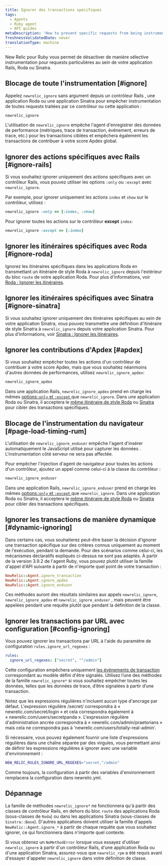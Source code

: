```yaml
---
title: Ignorer des transactions spécifiques
tags:
  - Agents
  - Ruby agent
  - API guides
metaDescription: 'How to prevent specific requests from being instrumented entirely in New Relic, or prevent them from being factored into your Apdex score.'
freshnessValidatedDate: never
translationType: machine
---
```


New Relic pour <DNT>Ruby</DNT> vous permet de désactiver de manière sélective instrumentation pour requests particulières au sein de votre application Rails, Roda ou Sinatra.

## Blocage de toute l&apos;instrumentation [#ignore]

Appelez `newrelic_ignore` sans argument depuis un contrôleur Rails , une application Roda ou une application Sinatra pour empêcher instrumentation de toutes requests traitées par ce contrôleur ou cette application :

```rb
newrelic_ignore
```

L&apos;utilisation de `newrelic_ignore` empêche l&apos;agent d&apos;enregistrer des données de performance (métriques, trace de transaction, événement, erreurs de trace, etc.) pour les transactions ciblées et empêchera également les transactions de contribuer à votre score Apdex global.

## Ignorer des actions spécifiques avec Rails [#ignore-rails]

Si vous souhaitez ignorer uniquement des actions spécifiques avec un contrôleur Rails, vous pouvez utiliser les options `:only` ou `:except` avec `newrelic_ignore`.

Par exemple, pour ignorer uniquement les actions `index` et `show` sur le contrôleur, utilisez :

```rb
newrelic_ignore :only => [:index, :show]
```

Pour ignorer toutes les actions sur le contrôleur <DNT>**except**</DNT> `index`:

```rb
newrelic_ignore :except => [:index]
```

## Ignorer les itinéraires spécifiques avec Roda [#ignore-roda]

Ignorez les itinéraires spécifiques dans les applications Roda en transmettant un itinéraire de style Roda à `newrelic_ignore` depuis l&apos;extérieur du bloc `route` de votre application Roda. Pour plus d&apos;informations, voir [Roda : Ignorer les itinéraires](/docs/agents/ruby-agent/frameworks/roda-support#ignoring-routes).

## Ignorer les itinéraires spécifiques avec Sinatra [#ignore-sinatra]

Si vous souhaitez ignorer uniquement des itinéraires spécifiques au sein de votre application Sinatra, vous pouvez transmettre une définition d&apos;itinéraire de style Sinatra à `newrelic_ignore` depuis votre application Sinatra. Pour plus d’informations, voir [Sinatra : Ignorer les itinéraires](/docs/agents/ruby-agent/frameworks/sinatra-support#ignoring-routes).

## Ignorer les contributions d&apos;Apdex [#apdex]

Si vous souhaitez empêcher toutes les actions d&apos;un contrôleur de contribuer à votre score Apdex, mais que vous souhaitez néanmoins d&apos;autres données de performances, utilisez `newrelic_ignore_apdex`:

```rb
newrelic_ignore_apdex
```

Dans une application Rails, `newrelic_ignore_apdex` prend en charge les mêmes [options`:only` et `:except` ](#ignore-rails)que `newrelic_ignore`. Dans une application Roda ou Sinatra, il acceptera le [même itinéraire de style Roda](#ignore-roda) ou [Sinatra](#ignore-sinatra) pour cibler des transactions spécifiques.

## Blocage de l&apos;instrumentation du navigateur [#page-load-timing-rum]

L&apos;utilisation de `newrelic_ignore_enduser` empêche l&apos;agent d&apos;insérer automatiquement le JavaScript utilisé pour capturer les données [<InlinePopover type="browser" />](/docs/agents/ruby-agent/features/page-load-timing-ruby). L&apos;instrumentation côté serveur ne sera pas affectée.

Pour empêcher l&apos;injection d&apos;agent de navigateur pour toutes les actions d&apos;un contrôleur, ajoutez un appel comme celui-ci à la classe du contrôleur :

```rb
newrelic_ignore_enduser
```

Dans une application Rails, `newrelic_ignore_enduser` prend en charge les mêmes [options`:only` et `:except` ](#ignore-rails)que `newrelic_ignore`. Dans une application Roda ou Sinatra, il acceptera le [même itinéraire de style Roda](#ignore-roda) ou [Sinatra](#ignore-sinatra) pour cibler des transactions spécifiques.

## Ignorer les transactions de manière dynamique [#dynamic-ignoring]

Dans certains cas, vous souhaiterez peut-être baser la décision d&apos;ignorer une transaction spécifique sur des critères connus uniquement au moment de l&apos;exécution, pendant la demande. Pour des scénarios comme celui-ci, les mécanismes déclaratifs expliqués ci-dessus ne sont pas adaptés. À partir de la version 3.9.2 de l&apos;agent Ruby, vous pouvez plutôt utiliser la famille d&apos;appel d&apos;API suivante à partir de n&apos;importe quel point de votre transaction :

```rb
NewRelic::Agent.ignore_transaction
NewRelic::Agent.ignore_apdex
NewRelic::Agent.ignore_enduser
```

Ces méthodes auront des résultats similaires aux appels `newrelic_ignore`, `newrelic_ignore_apdex` et `newrelic_ignore_enduser` , mais peuvent être appelées pendant une requête plutôt que pendant la définition de la classe.

## Ignorer les transactions par URL avec configuration [#config-ignoring]

Vous pouvez ignorer les transactions par URL à l&apos;aide du paramètre de configuration `rules.ignore_url_regexes` :

```yml
rules:
  ignore_url_regexes: ["secret", "^/admin"]
```

Cette configuration empêchera uniquement [les événements de transaction](/docs/telemetry-data-platform/understand-data/event-data/events-reported-apm/) correspondant au modèle défini d&apos;être signalés. Utilisez l’une des méthodes de la famille `newrelic_ignore*` si vous souhaitez empêcher toutes les données, telles que les données de trace, d’être signalées à partir d’une transaction.

Notez que les expressions régulières n&apos;incluent aucun type d&apos;ancrage par défaut. L&apos;expression régulière /secret/ correspondra à « newrelic.com/secret/login » et cela correspondra également à « newrelic.com/users/secretpanda ». L&apos;expression régulière d&apos;administration ancrée correspondra à « newrelic.com/admin/praetorians » mais cela ne correspondra pas à &apos;newrelic.com/users/totally-real-admin&apos;.

Si nécessaire, vous pouvez également fournir une liste d&apos;expressions régulières dans une chaîne séparée par des virgules, vous permettant ainsi de définir les expressions régulières à ignorer avec une variable d&apos;environnement :

```sh
NEW_RELIC_RULES_IGNORE_URL_REGEXES="secret,^/admin"
```

Comme toujours, la configuration à partir des variables d&apos;environnement remplacera la configuration dans newrelic.yml.

## Dépannage

La famille de méthodes `newrelic_ignore*` ne fonctionnera qu&apos;à partir des classes de contrôleur Rails, en dehors du bloc `route` des applications Roda (sous-classes de `Roda`) ou dans les applications Sinatra (sous-classes de `Sinatra::Base`). D&apos;autres applications doivent utiliser la famille d&apos;appels `NewRelic::Agent.ignore_*` à partir de chaque requête que vous souhaitez ignorer, ce qui fonctionnera dans n&apos;importe quel contexte.

Si vous obtenez un `NoMethodError` lorsque vous essayez d&apos;utiliser `newrelic_ignore` à partir d&apos;un contrôleur Rails, d&apos;une application Roda ou d&apos;une application Sinatra, assurez-vous que `newrelic_rpm` a été requis avant d&apos;essayer d&apos;appeler `newrelic_ignore` dans votre définition de classe.